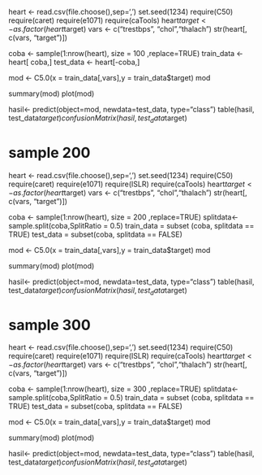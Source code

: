 heart <- read.csv(file.choose(),sep=',')
set.seed(1234)
require(C50)
require(caret)
require(e1071)
require(caTools)
heart$target <- as.factor(heart$target)
vars <- c("trestbps", "chol","thalach")
str(heart[, c(vars, "target")])

coba <- sample(1:nrow(heart), size = 100 ,replace=TRUE)
train_data <- heart[ coba,]
test_data  <- heart[-coba,]


mod <- C5.0(x = train_data[,vars],y = train_data$target)
mod


summary(mod)
plot(mod)

hasil<- predict(object=mod, newdata=test_data, type="class")
table(hasil, test_data$target)
confusionMatrix(hasil,test_data$target)

# sample 200

heart <- read.csv(file.choose(),sep=',')
set.seed(1234)
require(C50)
require(caret)
require(e1071)
require(ISLR)
require(caTools)
heart$target <- as.factor(heart$target)
vars <- c("trestbps", "chol","thalach")
str(heart[, c(vars, "target")])

coba <- sample(1:nrow(heart), size = 200 ,replace=TRUE)
splitdata<-sample.split(coba,SplitRatio = 0.5)
train_data = subset (coba, splitdata == TRUE)
test_data = subset(coba, splitdata == FALSE)

mod <- C5.0(x = train_data[,vars],y = train_data$target)
mod


summary(mod)
plot(mod)

hasil<- predict(object=mod, newdata=test_data, type="class")
table(hasil, test_data$target)
confusionMatrix(hasil,test_data$target)

# sample 300


heart <- read.csv(file.choose(),sep=',')
set.seed(1234)
require(C50)
require(caret)
require(e1071)
require(ISLR)
require(caTools)
heart$target <- as.factor(heart$target)
vars <- c("trestbps", "chol","thalach")
str(heart[, c(vars, "target")])

coba <- sample(1:nrow(heart), size = 300 ,replace=TRUE)
splitdata<-sample.split(coba,SplitRatio = 0.5)
train_data = subset (coba, splitdata == TRUE)
test_data = subset(coba, splitdata == FALSE)

mod <- C5.0(x = train_data[,vars],y = train_data$target)
mod


summary(mod)
plot(mod)

hasil<- predict(object=mod, newdata=test_data, type="class")
table(hasil, test_data$target)
confusionMatrix(hasil,test_data$target)
